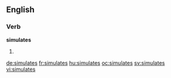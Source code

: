 
==English==

===Verb===
'''simulates'''

# {{third-person singular of|simulate}}

[[de:simulates]]
[[fr:simulates]]
[[hu:simulates]]
[[oc:simulates]]
[[sv:simulates]]
[[vi:simulates]]